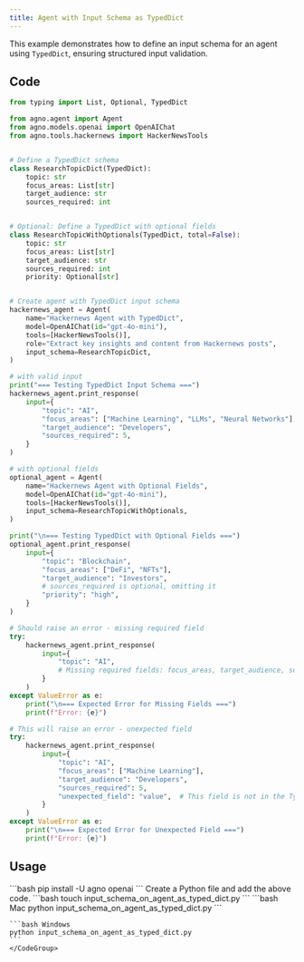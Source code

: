 ```yaml
---
title: Agent with Input Schema as TypedDict
---
```


This example demonstrates how to define an input schema for an agent using `TypedDict`, ensuring structured input validation.

## Code

```python cookbook/agents/input_and_output/input_schema_on_agent_as_typed_dict.py
from typing import List, Optional, TypedDict

from agno.agent import Agent
from agno.models.openai import OpenAIChat
from agno.tools.hackernews import HackerNewsTools


# Define a TypedDict schema
class ResearchTopicDict(TypedDict):
    topic: str
    focus_areas: List[str]
    target_audience: str    
    sources_required: int


# Optional: Define a TypedDict with optional fields
class ResearchTopicWithOptionals(TypedDict, total=False):
    topic: str
    focus_areas: List[str]
    target_audience: str
    sources_required: int
    priority: Optional[str]


# Create agent with TypedDict input schema
hackernews_agent = Agent(
    name="Hackernews Agent with TypedDict",
    model=OpenAIChat(id="gpt-4o-mini"),
    tools=[HackerNewsTools()],
    role="Extract key insights and content from Hackernews posts",
    input_schema=ResearchTopicDict,
)

# with valid input
print("=== Testing TypedDict Input Schema ===")
hackernews_agent.print_response(
    input={
        "topic": "AI",
        "focus_areas": ["Machine Learning", "LLMs", "Neural Networks"],
        "target_audience": "Developers",
        "sources_required": 5,
    }
)

# with optional fields
optional_agent = Agent(
    name="Hackernews Agent with Optional Fields",
    model=OpenAIChat(id="gpt-4o-mini"),
    tools=[HackerNewsTools()],
    input_schema=ResearchTopicWithOptionals,
)

print("\n=== Testing TypedDict with Optional Fields ===")
optional_agent.print_response(
    input={
        "topic": "Blockchain",
        "focus_areas": ["DeFi", "NFTs"],
        "target_audience": "Investors",
        # sources_required is optional, omitting it
        "priority": "high",
    }
)

# Should raise an error - missing required field
try:
    hackernews_agent.print_response(
        input={
            "topic": "AI",
            # Missing required fields: focus_areas, target_audience, sources_required
        }
    )
except ValueError as e:
    print("\n=== Expected Error for Missing Fields ===")
    print(f"Error: {e}")

# This will raise an error - unexpected field
try:
    hackernews_agent.print_response(
        input={
            "topic": "AI",
            "focus_areas": ["Machine Learning"],
            "target_audience": "Developers",
            "sources_required": 5,
            "unexpected_field": "value",  # This field is not in the TypedDict
        }
    )
except ValueError as e:
    print("\n=== Expected Error for Unexpected Field ===")
    print(f"Error: {e}")
```

## Usage

<Steps>
  <Snippet file="create-venv-step.mdx" />

  <Step title="Install libraries">
    ```bash
    pip install -U agno openai
    ```
  </Step>

  <Snippet file="export-openai-api.mdx" />

  <Step title="Create a Python file">
    Create a Python file and add the above code.
    ```bash
    touch input_schema_on_agent_as_typed_dict.py
    ```
  </Step>
  <Step title="Run Agent">
    <CodeGroup>
    ```bash Mac
    python input_schema_on_agent_as_typed_dict.py
    ```
    
    ```bash Windows  
    python input_schema_on_agent_as_typed_dict.py
    ```
    </CodeGroup>
  </Step>

  <Snippet file="find-all-cookbooks.mdx" />
</Steps>
